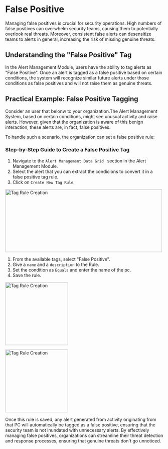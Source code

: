 # False Positive


<Note>
Managing false positives is crucial for security operations. High numbers of false positives can overwhelm security teams, causing them to potentially overlook real threats. Moreover, consistent false alerts can desensitize teams to alerts in general, increasing the risk of missing genuine threats.  
</Note>

## Understanding the "False Positive" Tag

In the Alert Management Module, users have the ability to tag alerts as "False Positive". Once an alert is tagged as a false positive based on certain conditions, the system will recognize similar future alerts under those conditions as false positives and will not raise them as genuine threats.


## Practical Example: False Positive Tagging

Consider an user that belonw to your organization.The Alert Management System, based on certain conditions, might see unusual activity and raise alerts. However, given that the organization is aware of this benign interaction, these alerts are, in fact, false positives.

To handle such a scenario, the organization can set a false positive rule:

### Step-by-Step Guide to Create a False Positive Tag

1. Navigate to the `Alert Management Data Grid ` section in the Alert Management Module.
2. Select the alert that you can extract the condicions to convert it in a false positive tag rule.
3. Click on `Create New Tag Rule`.


<img
  width="500"
  height="200"
  className="block rounded-xl"
  src="/assets/images/threat management/falsepositivemenu.png"
  alt="Tag Rule Creation"
/>

1. From the available tags, select "False Positive".
2. Give a `name` and a `description` to the Rule.
3. Set the condition as `Equals` and enter the name of the pc.
4. Save the rule.

<img
  height="200"
  className="block rounded-xl"
  src="/assets/images/threat management/rules1.jpeg"
  alt="Tag Rule Creation"
/>

<img
  height="200"
  className="block rounded-xl"
  src="/assets/images/threat management/rules2.jpeg"
  alt="Tag Rule Creation"
/>

<Tip>
Once this rule is saved, any alert generated from activity originating from that PC will automatically be tagged as a false positive, ensuring that the security team is not inundated with unnecessary alerts.  
</Tip>

<Note>
By effectively managing false positives, organizations can streamline their threat detection and response processes, ensuring that genuine threats don't go unnoticed.  
</Note>
